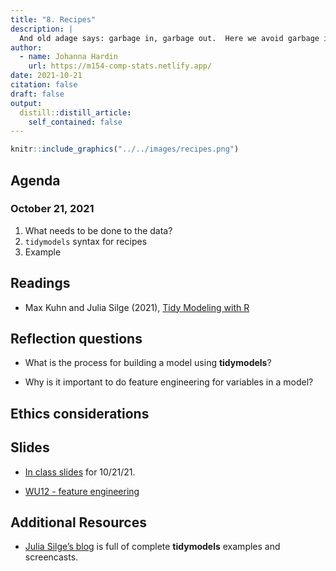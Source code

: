 ```yaml
---
title: "8. Recipes"
description: |
  And old adage says: garbage in, garbage out.  Here we avoid garbage in.
author:
  - name: Johanna Hardin
    url: https://m154-comp-stats.netlify.app/  
date: 2021-10-21
citation: false
draft: false
output:
  distill::distill_article:
    self_contained: false
---
```


```r
knitr::include_graphics("../../images/recipes.png")
```




## Agenda <i class="fas fa-calendar-alt" target="_blank"></i>

### October 21, 2021

1. What needs to be done to the data?
2. `tidymodels` syntax for recipes
3. Example


## Readings <i class="fas fa-book-open"></i> 

* Max Kuhn and Julia Silge (2021), <a href = "https://www.tmwr.org/" target = "_blank">Tidy Modeling with R</a>

## Reflection questions <i class="fas fa-lightbulb"></i>

* What is the process for building a model using **tidymodels**?

* Why is it important to do feature engineering for variables in a model?


## Ethics considerations <i class="fas fa-balance-scale"></i> 


## Slides <i class="fas fa-desktop"></i> 


* <a href = "https://m154-comp-stats.netlify.app/slides/2021-10-21-recipes" target = "_blank">In class slides</a> for 10/21/21.

* <a href = "https://m154-comp-stats.netlify.app/slides/Math154_WU12_FE.pdf" target = "_blank">WU12 - feature engineering</a>


## Additional Resources <i class="fas fa-laptop"></i> 


* <a href = "https://juliasilge.com/" target = "_blank">Julia Silge's blog</a> is full of complete **tidymodels** examples and screencasts.






